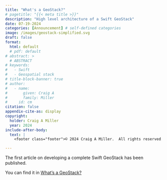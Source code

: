 ```yaml
---
title: "What's a GeoStack?"
# pagetitle: "{{< meta title >}}"
description: "High level architecture of a Swift GeoStack"
date: 07-19-2024
categories: [Announcement] # self-defined categories
image: /images/geostack-simplified.svg
draft: false
format:
  html: default
  # pdf: default
# abstract: >
  # ABSTRACT
# keywords:
#   - Swift
#   - Geospatial stack
# title-block-banner: true
# author:
#   - name:
#       given: Craig A
#       family: Miller
#     id: cm
citation: false
appendix-cite-as: display
copyright:
  holder: Craig A Miller
  year: 2024
include-after-body:
  text: |
    <footer class="footer">© 2024 Craig A Miller.  All rights reserved.</footer>

---
```

The first article on developing a complete Swift GeoStack has been published.

You can find it in [What's a GeoStack?](/geo/architecture/whats_a_geostack.qmd)

